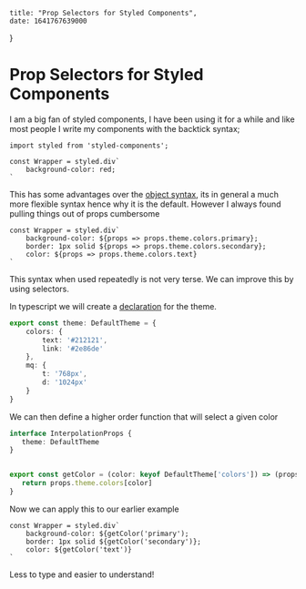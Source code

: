     title: "Prop Selectors for Styled Components",
    date: 1641767639000
}

# Prop Selectors for Styled Components

I am a big fan of styled components, I have been using it for a while and like most people
I write my components with the backtick syntax;

```tsx
import styled from 'styled-components';

const Wrapper = styled.div`
    background-color: red;
`
```

This has some advantages over the 
[object syntax](https://styled-components.com/docs/advanced#style-objects), its in general a much more
flexible syntax hence why it is the default. However I always found pulling things out
of props cumbersome

```tsx
const Wrapper = styled.div`
    background-color: ${props => props.theme.colors.primary};
    border: 1px solid ${props => props.theme.colors.secondary};
    color: ${props => props.theme.colors.text}
`
```

This syntax when used repeatedly is not very terse. We can improve this by using selectors.

In typescript we will create a [declaration](https://styled-components.com/docs/api#create-a-declarations-file)
for the theme.

```ts
export const theme: DefaultTheme = {
    colors: {
        text: '#212121',
        link: '#2e86de'
    },
    mq: {
        t: '768px',
        d: '1024px'
    }
}
```

 We can then define a higher order function that will select a given color

 ```ts
interface InterpolationProps {
    theme: DefaultTheme
}


export const getColor = (color: keyof DefaultTheme['colors']) => (props: InterpolationProps): string => {
    return props.theme.colors[color]
}
 ```

Now we can apply this to our earlier example

```tsx
const Wrapper = styled.div`
    background-color: ${getColor('primary');
    border: 1px solid ${getColor('secondary')};
    color: ${getColor('text')}
`
```

Less to type and easier to understand!